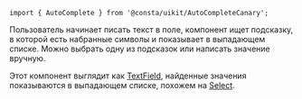 ```tsx
import { AutoComplete } from '@consta/uikit/AutoCompleteCanary';
```

Пользователь начинает писать текст в поле, компонент ищет подсказку, в которой
есть набранные символы и показывает в выпадающем списке. Можно выбрать
одну из подсказок или написать значение вручную.

Этот компонент выглядит как
[TextField](##LIBS.LIB.STAND/lib:uikit/stand:components-textfield-stable), найденные значения показываются в выпадающем списке, похожем на
[Select](##LIBS.LIB.STAND/lib:uikit/stand:components-select-stable).
